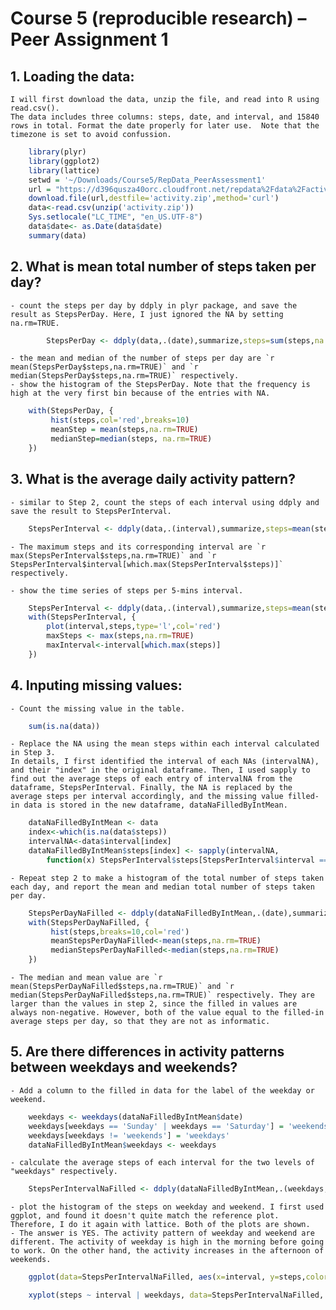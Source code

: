 Course 5 (reproducible research) -- Peer Assignment 1
========================================================
## 1. Loading the data: 
    I will first download the data, unzip the file, and read into R using read.csv(). 
    The data includes three columns: steps, date, and interval, and 15840 rows in total. Format the date properly for later use.  Note that the timezone is set to avoid confussion. 
    
```r
    library(plyr)
    library(ggplot2)
    library(lattice)
    setwd = '~/Downloads/Course5/RepData_PeerAssessment1'
    url = "https://d396qusza40orc.cloudfront.net/repdata%2Fdata%2Factivity.zip"
    download.file(url,destfile='activity.zip',method='curl')
    data<-read.csv(unzip('activity.zip'))
    Sys.setlocale("LC_TIME", "en_US.UTF-8")
    data$date<- as.Date(data$date)
    summary(data)
```

## 2. What is mean total number of steps taken per day?
    - count the steps per day by ddply in plyr package, and save the result as StepsPerDay. Here, I just ignored the NA by setting na.rm=TRUE. 

```r
        StepsPerDay <- ddply(data,.(date),summarize,steps=sum(steps,na.rm=TRUE))
```

    - the mean and median of the number of steps per day are `r mean(StepsPerDay$steps,na.rm=TRUE)` and `r median(StepsPerDay$steps,na.rm=TRUE)` respectively.
    - show the histogram of the StepsPerDay. Note that the frequency is high at the very first bin because of the entries with NA.
    
```r
    with(StepsPerDay, {
         hist(steps,col='red',breaks=10)
         meanStep = mean(steps,na.rm=TRUE)
         medianStep=median(steps, na.rm=TRUE)
    })
```


## 3. What is the average daily activity pattern?
    - similar to Step 2, count the steps of each interval using ddply and save the result to StepsPerInterval.
```r
    StepsPerInterval <- ddply(data,.(interval),summarize,steps=mean(steps,na.rm=TRUE))
```
    - The maximum steps and its corresponding interval are `r max(StepsPerInterval$steps,na.rm=TRUE)` and `r StepsPerInterval$interval[which.max(StepsPerInterval$steps)]` respectively.

    - show the time series of steps per 5-mins interval.
```r
    StepsPerInterval <- ddply(data,.(interval),summarize,steps=mean(steps,na.rm=TRUE))
    with(StepsPerInterval, {
        plot(interval,steps,type='l',col='red')
        maxSteps <- max(steps,na.rm=TRUE)
        maxInterval<-interval[which.max(steps)]    
    })
```

## 4. Inputing missing values:
    - Count the missing value in the table.
```r
    sum(is.na(data))
```
    - Replace the NA using the mean steps within each interval calculated in Step 3. 
    In details, I first identified the interval of each NAs (intervalNA), and their "index" in the original dataframe. Then, I used sapply to find out the average steps of each entry of intervalNA from the dataframe, StepsPerInterval. Finally, the NA is replaced by the average steps per interval accordingly, and the missing value filled-in data is stored in the new dataframe, dataNaFilledByIntMean.
    
```r
    dataNaFilledByIntMean <- data
    index<-which(is.na(data$steps))
    intervalNA<-data$interval[index]
    dataNaFilledByIntMean$steps[index] <- sapply(intervalNA,
        function(x) StepsPerInterval$steps[StepsPerInterval$interval == x])
```

    - Repeat step 2 to make a histogram of the total number of steps taken each day, and report the mean and median total number of steps taken per day. 
```r
    StepsPerDayNaFilled <- ddply(dataNaFilledByIntMean,.(date),summarize,steps=sum(steps))
    with(StepsPerDayNaFilled, {
         hist(steps,breaks=10,col='red')
         meanStepsPerDayNaFilled<-mean(steps,na.rm=TRUE)
         medianStepsPerDayNaFilled<-median(steps,na.rm=TRUE)
    })
```

    - The median and mean value are `r mean(StepsPerDayNaFilled$steps,na.rm=TRUE)` and `r median(StepsPerDayNaFilled$steps,na.rm=TRUE)` respectively. They are larger than the values in step 2, since the filled in values are always non-negative. However, both of the value equal to the filled-in average steps per day, so that they are not as informatic. 

## 5. Are there differences in activity patterns between weekdays and weekends?
    - Add a column to the filled in data for the label of the weekday or weekend. 
```r
    weekdays <- weekdays(dataNaFilledByIntMean$date)
    weekdays[weekdays == 'Sunday' | weekdays == 'Saturday'] = 'weekends'
    weekdays[weekdays != 'weekends'] = 'weekdays'
    dataNaFilledByIntMean$weekdays <- weekdays
```

    - calculate the average steps of each interval for the two levels of "weekdays" respectively.
    
```r
    StepsPerIntervalNaFilled <- ddply(dataNaFilledByIntMean,.(weekdays,interval),summarize,steps=mean(steps,na.rm=TRUE))
```

    - plot the histogram of the steps on weekday and weekend. I first used ggplot, and found it doesn't quite match the reference plot. Therefore, I do it again with lattice. Both of the plots are shown. 
    - The answer is YES. The activity pattern of weekday and weekend are different. The activity of weekday is high in the morning before going to work. On the other hand, the activity increases in the afternoon of weekends. 
    
    
```r
    ggplot(data=StepsPerIntervalNaFilled, aes(x=interval, y=steps,color=weekdays))+geom_line() + ylab('number of steps')

    xyplot(steps ~ interval | weekdays, data=StepsPerIntervalNaFilled, layout=c(1,2),type='l',ylab='number of steps')
```

